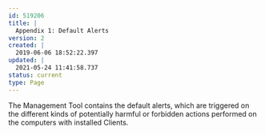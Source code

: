 ---
id: 519206
title: |
  Appendix 1: Default Alerts
version: 2
created: |
  2019-06-06 18:52:22.397
updated: |
  2021-05-24 11:41:58.737
status: current
type: Page
---

The Management Tool contains the default alerts, which are triggered on the different kinds of potentially harmful or forbidden actions performed on the computers with installed Clients.


